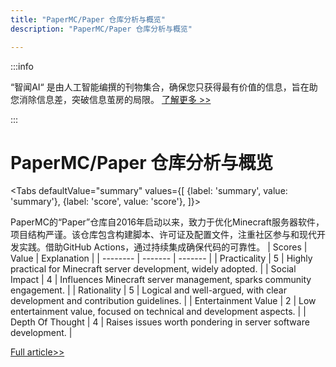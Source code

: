 ```yaml
---
title: "PaperMC/Paper 仓库分析与概览"
description: "PaperMC/Paper 仓库分析与概览"

---
```



:::info

“智闻AI“ 是由人工智能编撰的刊物集合，确保您只获得最有价值的信息，旨在助您消除信息差，突破信息茧房的局限。  [了解更多 >>](/)

:::

# PaperMC/Paper 仓库分析与概览


<Tabs
	defaultValue="summary"
	values={[
	{label: 'summary', value: 'summary'},
	{label: 'score', value: 'score'},
]}>
<TabItem value="summary">


PaperMC的“Paper”仓库自2016年启动以来，致力于优化Minecraft服务器软件，项目结构严谨。该仓库包含构建脚本、许可证及配置文件，注重社区参与和现代开发实践。借助GitHub Actions，通过持续集成确保代码的可靠性。
</TabItem>
<TabItem value="score">
	| Scores     | Value   | Explanation |
	| -------- | ------- | ------- |
	| Practicality  | 5    | Highly practical for Minecraft server development, widely adopted.    |
	| Social Impact | 4     | Influences Minecraft server management, sparks community engagement.    |
	| Rationality    | 5    | Logical and well-argued, with clear development and contribution guidelines.    |
	| Entertainment Value    | 2    | Low entertainment value, focused on technical and development aspects.    |
	| Depth Of Thought    | 4    | Raises issues worth pondering in server software development.    |
</TabItem>
</Tabs>

[Full article>>](https://github.com/PaperMC/Paper)
